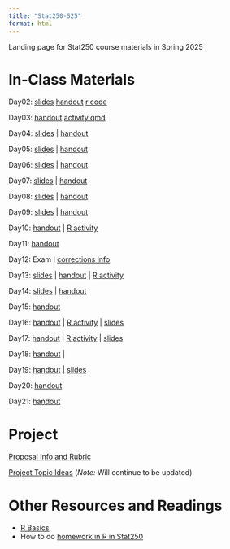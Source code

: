 ```yaml
---
title: "Stat250-S25"
format: html
---
```


Landing page for Stat250 course materials in Spring 2025

# In-Class Materials

Day02: [slides](/slides/02/slides02.html) [handout](/notes/02-permutation/notes02.pdf) [r code](/notes/02-permutation/activity02.html)

Day03: [handout](/notes/03-sampling-dists/notes03.pdf) [activity qmd](/notes/03-sampling-dists/activity03.html)

Day04: [slides](/slides/04/slides04.html) | [handout](/notes/04-probability/04-probability.pdf)

Day05: [slides](/slides/05/slides05.html) | [handout](/notes/05-mle/05-notes.pdf)

Day06: [slides](/slides/06/slides06.html) | [handout](/notes/06-mle-2/notes06.pdf)

Day07: [slides](/slides/07/slides07.html) | [handout](/notes/07-mom/notes07.pdf)

Day08: [slides](/slides/08/slides08.html) | [handout](/notes/08-bias-variance/notes08.pdf)

Day09: [slides](/slides/09/slides09.html) | [handout](/notes/09-crlb/notes09.pdf)

Day10: [handout](/notes/10-asymptotics/notes10.pdf) | [R activity](/notes/10-asymptotics/activity10.html)

Day11: [handout](/notes/11-review/notes11.pdf) 

Day12:  Exam I [corrections info](/notes/exam01-corrections/exam01-corrections.pdf)

Day13: [slides](/slides/13/slides13.html) | [handout](/notes/13-intro-ci/notes13.pdf) | [R activity](/notes/13-intro-ci/activity13.html)

Day14: [slides](/slides/14/slides14.html) | [handout](/notes/14-clt-ci/notes14.pdf) 

Day15: [handout](/notes/15-ci-pivot/notes15.pdf) 

Day16: [handout](/notes/16-bootstrap-t/notes16-h.pdf) | [R activity](/notes/16-bootstrap-t/16-activity.html) | [slides](/slides/16/slides16.html) 

Day17: [handout](/notes/17-two-sample-ci/notes17.pdf) | [R activity](/notes/17-two-sample-ci/17-activity.html) | [slides](/slides/17/slides17.html) 

Day18: [handout](/notes/18-intro-to-ht/notes18.pdf) | 

Day19: [handout](/notes/19-errors-power/notes19.pdf) | [slides](/slides/19/slides19.html)

Day20: [handout](/notes/20-ht-ci-connection/notes20.pdf) 

Day21: [handout](/notes/21-lrts/notes21.pdf) 

# Project

[Proposal Info and Rubric](/notes/project/project.pdf) 

[Project Topic Ideas](/notes/project/proj-ideas.html) (*Note:* Will continue to be updated) 


# Other Resources and Readings

- [R Basics](readings/r-basics.html)
- How to do [homework in R in Stat250](readings/r-homework-stat250.html)
